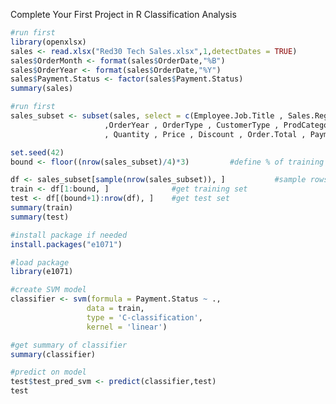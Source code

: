 Complete Your First Project in R
Classification Analysis

```{r}
#run first
library(openxlsx)
sales <- read.xlsx("Red30 Tech Sales.xlsx",1,detectDates = TRUE)
sales$OrderMonth <- format(sales$OrderDate,"%B")
sales$OrderYear <- format(sales$OrderDate,"%Y")
sales$Payment.Status <- factor(sales$Payment.Status)
summary(sales)
```

```{r}
#run first
sales_subset <- subset(sales, select = c(Employee.Job.Title , Sales.Region , OrderMonth
                     ,OrderYear , OrderType , CustomerType , ProdCategory
                     , Quantity , Price , Discount , Order.Total , Payment.Plan, Payment.Status))

set.seed(42)
bound <- floor((nrow(sales_subset)/4)*3)         #define % of training and test set

df <- sales_subset[sample(nrow(sales_subset)), ]           #sample rows 
train <- df[1:bound, ]              #get training set
test <- df[(bound+1):nrow(df), ]    #get test set
summary(train)
summary(test)
```

```{r}
#install package if needed
install.packages("e1071")
```


```{r}
#load package
library(e1071)
```


```{r}
#create SVM model
classifier <- svm(formula = Payment.Status ~ ., 
                 data = train, 
                 type = 'C-classification', 
                 kernel = 'linear') 
```

```{r}
#get summary of classifier
summary(classifier)
```

```{r}
#predict on model
test$test_pred_svm <- predict(classifier,test)
test 
```



